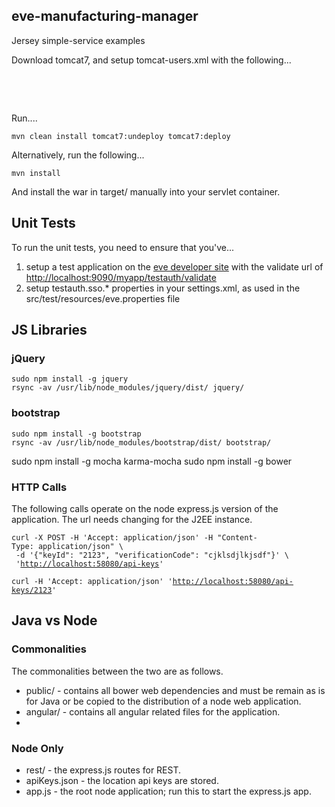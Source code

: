 == eve-manufacturing-manager ==
Jersey simple-service examples

Download tomcat7, and setup tomcat-users.xml with the following...
  <role rolename="manager-gui"/>
  <role rolename="manager-script"/>
  <user username="manager" password="manager" roles="manager-gui,manager-script,manager-status"/>

Run....

 mvn clean install tomcat7:undeploy tomcat7:deploy

Alternatively, run the following...

 mvn install

And install the war in target/ manually into your servlet container.

== Unit Tests ==
To run the unit tests, you need to ensure that you've...

# setup a test application on the [https://developers.eveonline.com eve developer site] with the validate url of http://localhost:9090/myapp/testauth/validate
# setup testauth.sso.* properties in your settings.xml, as used in the  src/test/resources/eve.properties file

== JS Libraries ==
=== jQuery ===
 sudo npm install -g jquery
 rsync -av /usr/lib/node_modules/jquery/dist/ jquery/

=== bootstrap ===
 sudo npm install -g bootstrap
 rsync -av /usr/lib/node_modules/bootstrap/dist/ bootstrap/
sudo npm install -g mocha karma-mocha
sudo npm install -g bower

=== HTTP Calls ===
The following calls operate on the node express.js version of the application.
The url needs changing for the J2EE instance.

 curl -X POST -H 'Accept: application/json' -H "Content-Type: application/json" \
  -d '{"keyId": "2123", "verificationCode": "cjklsdjlkjsdf"}' \
  'http://localhost:58080/api-keys'

 curl -H 'Accept: application/json' 'http://localhost:58080/api-keys/2123'

== Java vs Node ==

=== Commonalities ===
The commonalities between the two are as follows.

* public/ - contains all bower web dependencies and must be remain as is for Java or be copied to the distribution of a node web application.
* angular/ - contains all angular related files for the application.
*

=== Node Only ===

* rest/ - the express.js routes for REST.
* apiKeys.json - the location api keys are stored.
* app.js - the root node application; run this to start the express.js app.
